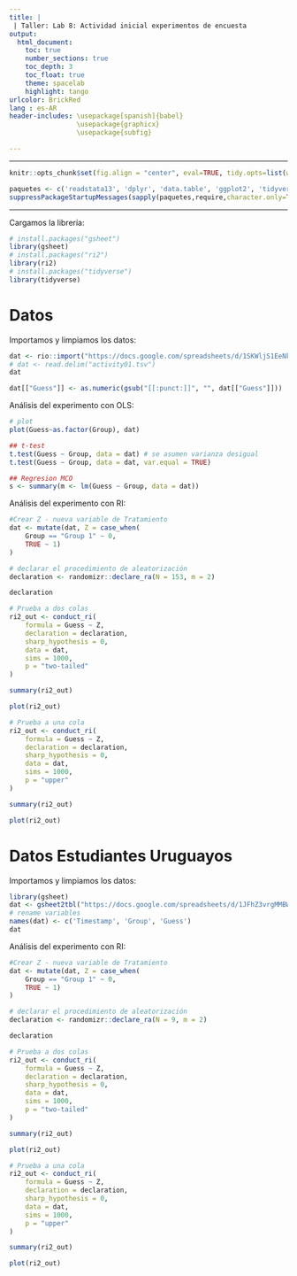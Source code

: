 ---
title: |
 | Taller: Lab 8: Actividad inicial experimentos de encuesta
output:
  html_document:
    toc: true
    number_sections: true
    toc_depth: 3
    toc_float: true
    theme: spacelab
    highlight: tango
urlcolor: BrickRed
lang : es-AR
header-includes: \usepackage[spanish]{babel}
                 \usepackage{graphicx}
                 \usepackage{subfig}                 

---

***
```{r setup, include = FALSE}

knitr::opts_chunk$set(fig.align = "center", eval=TRUE, tidy.opts=list(width.cutoff=60), tidy=TRUE, cache=TRUE)

paquetes <- c('readstata13', 'dplyr', 'data.table', 'ggplot2', 'tidyverse')
suppressPackageStartupMessages(sapply(paquetes,require,character.only=TRUE))


```


***

Cargamos la librería:

```{r, tidy=TRUE}
# install.packages("gsheet")
library(gsheet)
# install.packages("ri2")
library(ri2)
# install.packages("tidyverse")
library(tidyverse)
```


# Datos 

Importamos y limpiamos los datos:

```{r, tidy=TRUE}
dat <- rio::import("https://docs.google.com/spreadsheets/d/1SKWljS1EeNkAV5V0NZUwrKOu3LQFILVMB37xfTxyrPM/edit#gid=778386445")
# dat <- read.delim("activity01.tsv")
dat

dat[["Guess"]] <- as.numeric(gsub("[[:punct:]]", "", dat[["Guess"]]))
```

Análisis del experimento con OLS:

```{r, tidy=TRUE}
# plot
plot(Guess~as.factor(Group), dat)

## t-test
t.test(Guess ~ Group, data = dat) # se asumen varianza desigual
t.test(Guess ~ Group, data = dat, var.equal = TRUE)

## Regresion MCO
s <- summary(m <- lm(Guess ~ Group, data = dat))

```

Análisis del experimento con RI:

```{r, tidy=TRUE}
#Crear Z - nueva variable de Tratamiento
dat <- mutate(dat, Z = case_when(
    Group == "Group 1" ~ 0,
    TRUE ~ 1)
)

# declarar el procedimiento de aleatorización
declaration <- randomizr::declare_ra(N = 153, m = 2)

declaration

# Prueba a dos colas
ri2_out <- conduct_ri(
    formula = Guess ~ Z,
    declaration = declaration,
    sharp_hypothesis = 0,
    data = dat,
    sims = 1000,
    p = "two-tailed"
)

summary(ri2_out)

plot(ri2_out)

# Prueba a una cola
ri2_out <- conduct_ri(
    formula = Guess ~ Z,
    declaration = declaration,
    sharp_hypothesis = 0,
    data = dat,
    sims = 1000,
    p = "upper"
)

summary(ri2_out)

plot(ri2_out)

```

# Datos Estudiantes Uruguayos

Importamos y limpiamos los datos:

```{r, tidy=TRUE}
library(gsheet)
dat <- gsheet2tbl("https://docs.google.com/spreadsheets/d/1JFhZ3vrgMMBWy7Ln6vfgaeYIgeg_TgEh6ah2ztyGaOk/edit?usp=sharing")
# rename variables
names(dat) <- c('Timestamp', 'Group', 'Guess')
dat
```

Análisis del experimento con RI:

```{r, tidy=TRUE}
#Crear Z - nueva variable de Tratamiento
dat <- mutate(dat, Z = case_when(
    Group == "Group 1" ~ 0,
    TRUE ~ 1)
)

# declarar el procedimiento de aleatorización
declaration <- randomizr::declare_ra(N = 9, m = 2)

declaration

# Prueba a dos colas
ri2_out <- conduct_ri(
    formula = Guess ~ Z,
    declaration = declaration,
    sharp_hypothesis = 0,
    data = dat,
    sims = 1000,
    p = "two-tailed"
)

summary(ri2_out)

plot(ri2_out)

# Prueba a una cola
ri2_out <- conduct_ri(
    formula = Guess ~ Z,
    declaration = declaration,
    sharp_hypothesis = 0,
    data = dat,
    sims = 1000,
    p = "upper"
)

summary(ri2_out)

plot(ri2_out)

```

